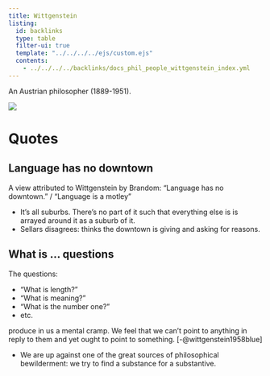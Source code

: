 ```yaml
---
title: Wittgenstein
listing:
  id: backlinks
  type: table
  filter-ui: true
  template: "../../../../ejs/custom.ejs"
  contents:
    - ../../../../backlinks/docs_phil_people_wittgenstein_index.yml
---
```


An Austrian philosopher (1889-1951).

![](/images/headshots/wittgenstein.jpeg)



# Quotes

## Language has no downtown
A view attributed to Wittgenstein by Brandom: "Language has no downtown." / 
"Language is a motley"

- It's all suburbs. There's no part of it such that everything else is is 
arrayed around it as a suburb of it.
- Sellars disagrees: thinks the downtown is giving and asking for reasons.

## What is ... questions

The questions:

 - "What is length?"
 - "What is meaning?"
 - "What is the number one?"
 - etc.

produce in us a mental cramp. We feel that we can't point to anything in reply 
to them and yet ought to point to something. [-@wittgenstein1958blue]

- We are up against one of the great sources of philosophical bewilderment: we 
  try to find a substance for a substantive.